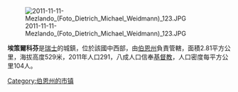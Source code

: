 [[Image:2011-11-11-Mezlando_(Foto_Dietrich_Michael_Weidmann)_123.JPG|right]]

'''埃策爾科芬'''是[[瑞士|瑞士]]的城鎮，位於該國中西部，由[[伯恩州|伯恩州]]負責管轄，面積2.81平方公里，海拔高度529米，2011年人口291，八成人口信奉[[基督教|基督教]]，人口密度每平方公里104人。

{{Switzerland-geo-stub}}
[[Category:伯恩州的市镇|Category:伯恩州的市镇]]